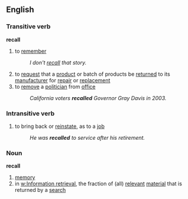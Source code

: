 ==English==

===Transitive verb===
'''recall'''
{{wikipedia}}
#to [[remember]]
#:''I don't [[recall]] that story.''
#to [[request]] that a [[product]] or batch of products be [[return]]ed to its [[manufacturer]] for [[repair]] or [[replace]]ment
#to [[remove]] a [[politician]] from [[office]]
#:''California voters '''recalled''' Governor Gray Davis in 2003.''

===Intransitive verb===
#to bring back or [[reinstate]], as to a [[job]]
#:''He was '''recalled''' to service after his retirement.''

===Noun===
'''recall'''
#[[memory]]
#in [[w:Information retrieval]], the fraction of (all) [[relevant]] [[material]] that is returned by a [[search]]